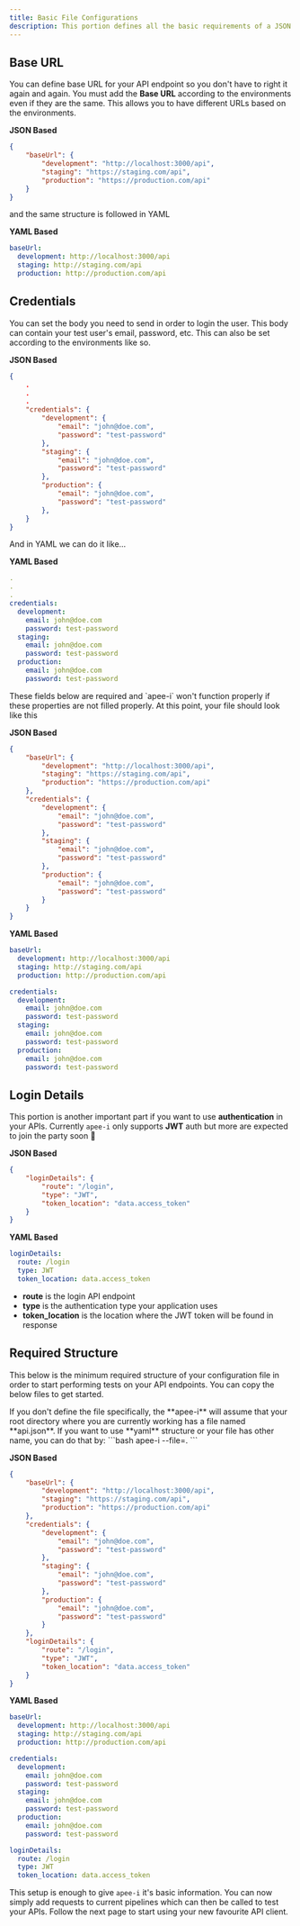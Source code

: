 ```yaml
---
title: Basic File Configurations
description: This portion defines all the basic requirements of a JSON or YAML file which they must contain in order for Apee-i to function properly.
---
```


## Base URL

You can define base URL for your API endpoint so you don't have to right it again and again.
<Note title="Note" type="warning">
	You must add the **Base URL** according to the environments even if they are the same. This allows you to have different URLs based on the 
	environments.
</Note>

**JSON Based**

```json
{
	"baseUrl": {
		"development": "http://localhost:3000/api",
		"staging": "https://staging.com/api",
		"production": "https://production.com/api"
	}
}
```

and the same structure is followed in YAML

**YAML Based**

```yaml
baseUrl:
  development: http://localhost:3000/api
  staging: http://staging.com/api
  production: http://production.com/api
```

## Credentials

You can set the body you need to send in order to login the user. This body can contain your test user's email, password, etc. This can also be set according to the environments like so.

**JSON Based**
```json
{
	.
	.
	.
	"credentials": {
		"development": {
			"email": "john@doe.com",
			"password": "test-password"
		},
		"staging": {
			"email": "john@doe.com",
			"password": "test-password"
		},
		"production": {
			"email": "john@doe.com",
			"password": "test-password"
		},
	}
}
```

And in YAML we can do it like...

**YAML Based**
```yaml
.
.
.
credentials:
  development:
    email: john@doe.com
    password: test-password
  staging:
    email: john@doe.com
    password: test-password
  production:
    email: john@doe.com
    password: test-password
```
<Note title="Note that" type="warning">
	These fields below are required and `apee-i` won't function properly if these properties are not filled properly.
</Note>
At this point, your file should look like this

**JSON Based**

```json
{
	"baseUrl": {
		"development": "http://localhost:3000/api",
		"staging": "https://staging.com/api",
		"production": "https://production.com/api"
	},
	"credentials": {
		"development": {
			"email": "john@doe.com",
			"password": "test-password"
		},
		"staging": {
			"email": "john@doe.com",
			"password": "test-password"
		},
		"production": {
			"email": "john@doe.com",
			"password": "test-password"
		}
	}
}
```

**YAML Based**
```yaml
baseUrl:
  development: http://localhost:3000/api
  staging: http://staging.com/api
  production: http://production.com/api

credentials:
  development:
    email: john@doe.com
    password: test-password
  staging:
    email: john@doe.com
    password: test-password
  production:
    email: john@doe.com
    password: test-password
```

## Login Details

This portion is another important part if you want to use **authentication** in your APIs. Currently `apee-i` only supports **JWT** auth but more 
are expected to join the party soon 🎉

**JSON Based**
```json
{
	"loginDetails": {
		"route": "/login",
		"type": "JWT",
		"token_location": "data.access_token"
	}
}
```
**YAML Based**
```yaml
loginDetails:
  route: /login
  type: JWT
  token_location: data.access_token
```

* **route** is the login API endpoint
* **type** is the authentication type your application uses 
* **token_location** is the location where the JWT token will be found in response

## Required Structure

This below is the minimum required structure of your configuration file in order to start performing tests on your API endpoints. You can copy the
below files to get started.

<Note title="File Specify">
	If you don't define the file specifically, the **apee-i** will assume that your root directory where you are currently working has a file named
	**api.json**. If you want to use **yaml** structure or your file has other name, you can do that by:
	```bash
	apee-i --file=<file_name>.<json|yaml>
	```
</Note>

**JSON Based**

```json
{
	"baseUrl": {
		"development": "http://localhost:3000/api",
		"staging": "https://staging.com/api",
		"production": "https://production.com/api"
	},
	"credentials": {
		"development": {
			"email": "john@doe.com",
			"password": "test-password"
		},
		"staging": {
			"email": "john@doe.com",
			"password": "test-password"
		},
		"production": {
			"email": "john@doe.com",
			"password": "test-password"
		}
	},
	"loginDetails": {
		"route": "/login",
		"type": "JWT",
		"token_location": "data.access_token"
	}
}
```

**YAML Based**
```yaml
baseUrl:
  development: http://localhost:3000/api
  staging: http://staging.com/api
  production: http://production.com/api

credentials:
  development:
    email: john@doe.com
    password: test-password
  staging:
    email: john@doe.com
    password: test-password
  production:
    email: john@doe.com
    password: test-password

loginDetails:
  route: /login
  type: JWT
  token_location: data.access_token
```


This setup is enough to give `apee-i` it's basic information. You can now simply add requests to current pipelines which can then be called to 
test your APIs. Follow the next page to start using your new favourite API client.




